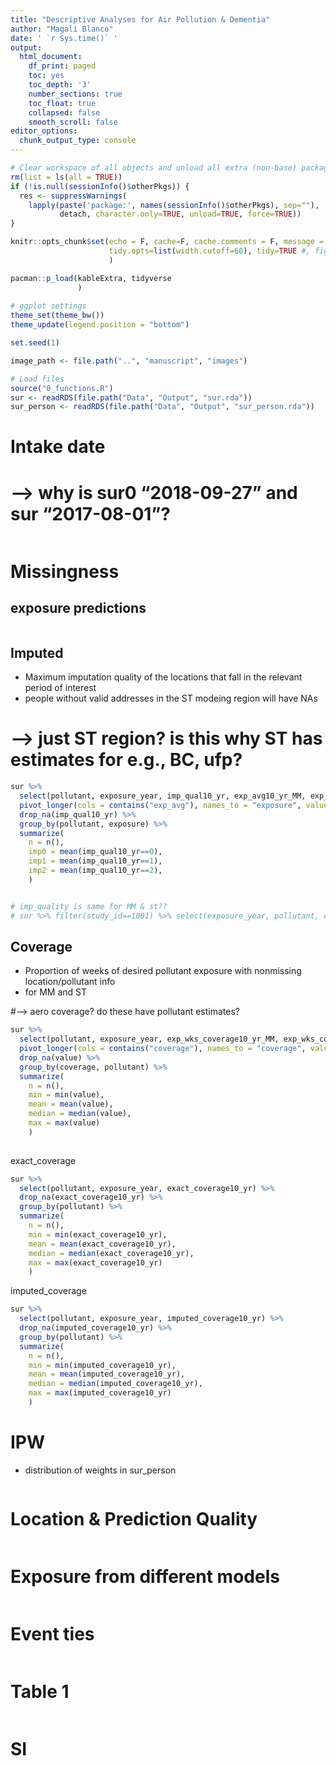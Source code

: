 ```yaml
---
title: "Descriptive Analyses for Air Pollution & Dementia"
author: "Magali Blanco"
date: ' `r Sys.time()` '
output:
  html_document:
    df_print: paged
    toc: yes
    toc_depth: '3'
    number_sections: true
    toc_float: true
    collapsed: false
    smooth_scroll: false
editor_options: 
  chunk_output_type: console
---
```


```r
# Clear workspace of all objects and unload all extra (non-base) packages
rm(list = ls(all = TRUE))
if (!is.null(sessionInfo()$otherPkgs)) {
  res <- suppressWarnings(
    lapply(paste('package:', names(sessionInfo()$otherPkgs), sep=""),
           detach, character.only=TRUE, unload=TRUE, force=TRUE))
}

knitr::opts_chunk$set(echo = F, cache=F, cache.comments = F, message = F, warning = F, 
                      tidy.opts=list(width.cutoff=60), tidy=TRUE #, fig.height = 8, fig.width = 8
                      )  

pacman::p_load(kableExtra, tidyverse
               )    
 
# ggplot settings
theme_set(theme_bw())
theme_update(legend.position = "bottom")

set.seed(1)

image_path <- file.path("..", "manuscript", "images")

# Load files 
source("0_functions.R")
sur <- readRDS(file.path("Data", "Output", "sur.rda"))
sur_person <- readRDS(file.path("Data", "Output", "sur_person.rda"))

```

# Intake date

# --> why is sur0 "2018-09-27" and sur "2017-08-01"?

```r


```




# Missingness

## exposure predictions

```r


```

## Imputed 

* Maximum imputation quality of the locations that fall in the relevant period of interest    
* people without valid addresses in the ST modeing region will have NAs  

# --> just ST region? is this why ST has estimates for e.g., BC, ufp?

```r
sur %>%
  select(pollutant, exposure_year, imp_qual10_yr, exp_avg10_yr_MM, exp_avg10_yr_ST) %>%
  pivot_longer(cols = contains("exp_avg"), names_to = "exposure", values_to = "value") %>%
  drop_na(imp_qual10_yr) %>%
  group_by(pollutant, exposure) %>%
  summarize(
    n = n(),
    imp0 = mean(imp_qual10_yr==0),
    imp1 = mean(imp_qual10_yr==1),
    imp2 = mean(imp_qual10_yr==2),
    )


# imp_quality is same for MM & st??
# sur %>% filter(study_id==1001) %>% select(exposure_year, pollutant, contains("exp_avg"), contains("imp_qual")) %>% View()


```

## Coverage 
* Proportion of weeks of desired pollutant exposure with nonmissing location/pollutant info 
* for MM and ST

#--> aero coverage? do these have pollutant estimates?

```r
sur %>%
  select(pollutant, exposure_year, exp_wks_coverage10_yr_MM, exp_wks_coverage10_yr_ST) %>%
  pivot_longer(cols = contains("coverage"), names_to = "coverage", values_to = "value") %>%
  drop_na(value) %>%  
  group_by(coverage, pollutant) %>%
  summarize(
    n = n(),
    min = min(value),
    mean = mean(value),
    median = median(value),
    max = max(value)
    )
   
```

exact_coverage

```r
sur %>%
  select(pollutant, exposure_year, exact_coverage10_yr) %>%
  drop_na(exact_coverage10_yr) %>%  
  group_by(pollutant) %>%
  summarize(
    n = n(),
    min = min(exact_coverage10_yr),
    mean = mean(exact_coverage10_yr),
    median = median(exact_coverage10_yr),
    max = max(exact_coverage10_yr)
    )
```

imputed_coverage

```r
sur %>%
  select(pollutant, exposure_year, imputed_coverage10_yr) %>%
  drop_na(imputed_coverage10_yr) %>%  
  group_by(pollutant) %>%
  summarize(
    n = n(),
    min = min(imputed_coverage10_yr),
    mean = mean(imputed_coverage10_yr),
    median = median(imputed_coverage10_yr),
    max = max(imputed_coverage10_yr)
    )

```



# IPW

* distribution of weights in sur_person

```r

```


# Location & Prediction Quality

```r

```


# Exposure from different models

```r

```



# Event ties

```r

```



# Table 1

```r

```






# SI

